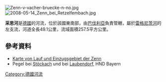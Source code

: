 {{No footnotes|time=2020-12-19T08:12:51+00:00}}
{{Coord|49|31|20.75|N|10|58|13.93|E|display=title}}
[[Image:Zenn-v-vacher-bruecke-n-no.jpg|right]]
[[Image:2008-05-14_Zenn_bei_Retzelfembach.jpg|right]]

'''采恩河'''是[[德國|德國]]的河流，位於該國東南部，由[[巴伐利亞|巴伐利亞]]負責管轄，屬於[[雷格尼茨河|雷格尼茨河]]的左支流，河道全長49.1公里，流域面積257.5平方公里。

==參考資料==
* [http://geoportal.bayern.de/bayernatlas/?bgLayer=tk&X=5482549.06&Y=4401036.01&zoom=7&lang=de&topic=bvv&catalogNodes=122&layers=bf9ff4ed-62c7-4935-9318-d5251108acc3-layer-gemeinden_verwaltungsgemeinschaften_gemeindefreie_gebiete_flaeche,bf9ff4ed-62c7-4935-9318-d5251108acc3-layer-landkreise_kreisfreie_staedte_flaeche&layers_visibility=false,false Karte von Lauf und Einzugsgebiet der Zenn]
* Pegel bei [http://www.hnd.bayern.de/pegel/wasserstand/pegel_wasserstand.php?pgnr=24231309&standalone=1 Stöckach] und bei [http://hnd-dyn.bayern.de/pegel/wasserstand/pegel_wasserstand.php?pgnr=24232006&standalone=1 Laubendorf], HND Bayern

{{Germany-geo-stub}}
[[Category:德國河流|Category:德國河流]]